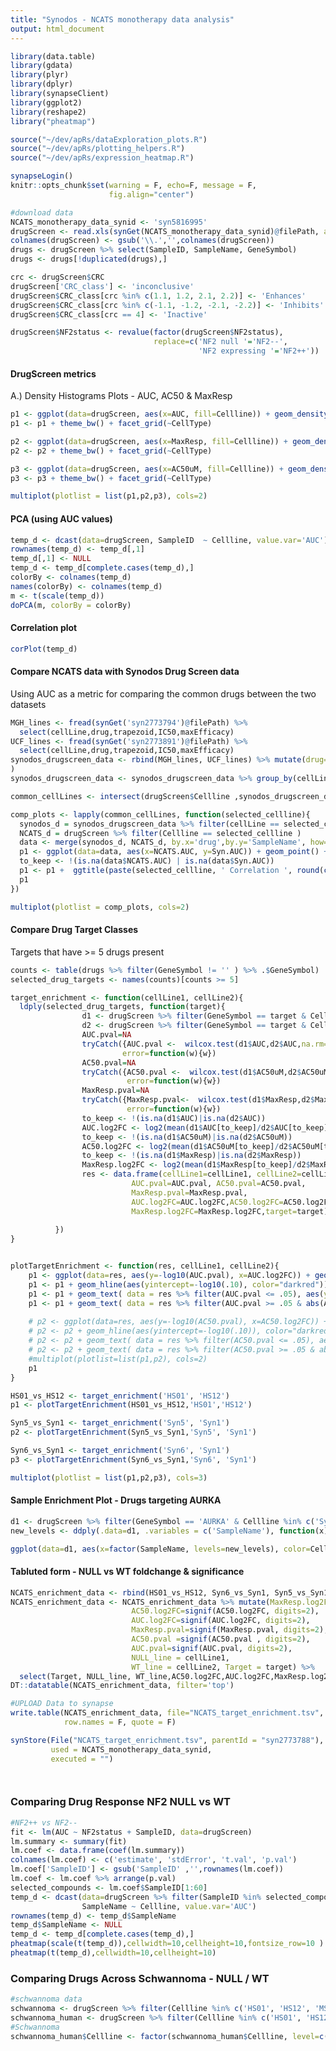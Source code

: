 ```yaml
---
title: "Synodos - NCATS monotherapy data analysis"
output: html_document
---
```




```r
library(data.table)
library(gdata)
library(plyr)
library(dplyr)
library(synapseClient)
library(ggplot2)
library(reshape2)
library("pheatmap")

source("~/dev/apRs/dataExploration_plots.R")
source("~/dev/apRs/plotting_helpers.R")
source("~/dev/apRs/expression_heatmap.R")

synapseLogin()
knitr::opts_chunk$set(warning = F, echo=F, message = F,
                      fig.align="center")
```


```r
#download data
NCATS_monotherapy_data_synid <- 'syn5816995'
drugScreen <- read.xls(synGet(NCATS_monotherapy_data_synid)@filePath, as.is=T)
colnames(drugScreen) <- gsub('\\.','',colnames(drugScreen))
drugs <- drugScreen %>% select(SampleID, SampleName, GeneSymbol)
drugs <- drugs[!duplicated(drugs),]

crc <- drugScreen$CRC
drugScreen['CRC_class'] <- 'inconclusive'
drugScreen$CRC_class[crc %in% c(1.1, 1.2, 2.1, 2.2)] <- 'Enhances'
drugScreen$CRC_class[crc %in% c(-1.1, -1.2, -2.1, -2.2)] <- 'Inhibits'
drugScreen$CRC_class[crc == 4] <- 'Inactive'

drugScreen$NF2status <- revalue(factor(drugScreen$NF2status),
                                replace=c('NF2 null '='NF2--',
                                          'NF2 expressing '='NF2++'))
```

#### DrugScreen metrics 

A.) Density Histograms Plots - AUC, AC50 & MaxResp

```r
p1 <- ggplot(data=drugScreen, aes(x=AUC, fill=Cellline)) + geom_density(alpha=.7)
p1 <- p1 + theme_bw() + facet_grid(~CellType) 

p2 <- ggplot(data=drugScreen, aes(x=MaxResp, fill=Cellline)) + geom_density(alpha=.7)
p2 <- p2 + theme_bw() + facet_grid(~CellType) 

p3 <- ggplot(data=drugScreen, aes(x=AC50uM, fill=Cellline)) + geom_density(alpha=.7)
p3 <- p3 + theme_bw() + facet_grid(~CellType) 

multiplot(plotlist = list(p1,p2,p3), cols=2)
```


#### PCA (using AUC values)
```r
temp_d <- dcast(data=drugScreen, SampleID  ~ Cellline, value.var='AUC')
rownames(temp_d) <- temp_d[,1]
temp_d[,1] <- NULL
temp_d <- temp_d[complete.cases(temp_d),]
colorBy <- colnames(temp_d)
names(colorBy) <- colnames(temp_d)
m <- t(scale(temp_d))
doPCA(m, colorBy = colorBy)
```

#### Correlation plot
```r
corPlot(temp_d)
```


#### Compare NCATS data with Synodos Drug Screen data
Using AUC as a metric for comparing the common drugs between the two datasets
```r
MGH_lines <- fread(synGet('syn2773794')@filePath) %>% 
  select(cellLine,drug,trapezoid,IC50,maxEfficacy)
UCF_lines <- fread(synGet('syn2773891')@filePath) %>%
  select(cellLine,drug,trapezoid,IC50,maxEfficacy)
synodos_drugscreen_data <- rbind(MGH_lines, UCF_lines) %>% mutate(drug=factor(drug)) %>% mutate(drug = revalue(drug,replace=c('CUDC907'='CUDC-907','AR42'='AR-42','AZD2014'='AZD-2014', 'GDC0941'='GDC-0941','GDC0980'='GDC-0980', 'OSU03012'='OSU-03012','GSK2126458'='GSK-2126458'))
)
synodos_drugscreen_data <- synodos_drugscreen_data %>% group_by(cellLine, drug) %>% summarise(trapezoid=mean(trapezoid), IC50=mean(IC50), maxEfficacy=mean(maxEfficacy))

common_cellLines <- intersect(drugScreen$Cellline ,synodos_drugscreen_data$cellLine)

comp_plots <- lapply(common_cellLines, function(selected_cellline){
  synodos_d = synodos_drugscreen_data %>% filter(cellLine == selected_cellline)
  NCATS_d = drugScreen %>% filter(Cellline == selected_cellline )
  data <- merge(synodos_d, NCATS_d, by.x='drug',by.y='SampleName', how="inner") %>% mutate(NCATS.AUC=AUC, Syn.AUC=trapezoid)
  p1 <- ggplot(data=data, aes(x=NCATS.AUC, y=Syn.AUC)) + geom_point() + theme_bw()
  to_keep <- !(is.na(data$NCATS.AUC) | is.na(data$Syn.AUC))
  p1 <- p1 +  ggtitle(paste(selected_cellline, ' Correlation ', round(cor(data$NCATS.AUC[to_keep],data$Syn.AUC[to_keep], method="spearman"),2)))
  p1
})

multiplot(plotlist = comp_plots, cols=2)
```





#### Compare Drug Target Classes
Targets that have >= 5 drugs present


```r
counts <- table(drugs %>% filter(GeneSymbol != '' ) %>% .$GeneSymbol)
selected_drug_targets <- names(counts)[counts >= 5]

target_enrichment <- function(cellLine1, cellLine2){
  ldply(selected_drug_targets, function(target){
                d1 <- drugScreen %>% filter(GeneSymbol == target & Cellline %in% cellLine1)
                d2 <- drugScreen %>% filter(GeneSymbol == target & Cellline %in% cellLine2)
                AUC.pval=NA
                tryCatch({AUC.pval <-  wilcox.test(d1$AUC,d2$AUC,na.rm=T )$p.value},
                         error=function(w){w})
                AC50.pval=NA
                tryCatch({AC50.pval <-  wilcox.test(d1$AC50uM,d2$AC50uM,na.rm=T )$p.value},
                          error=function(w){w})
                MaxResp.pval=NA
                tryCatch({MaxResp.pval<-  wilcox.test(d1$MaxResp,d2$MaxResp,na.rm=T)$p.value},
                          error=function(w){w})
                to_keep <- !(is.na(d1$AUC)|is.na(d2$AUC))
                AUC.log2FC <- log2(mean(d1$AUC[to_keep]/d2$AUC[to_keep]))
                to_keep <- !(is.na(d1$AC50uM)|is.na(d2$AC50uM))
                AC50.log2FC <- log2(mean(d1$AC50uM[to_keep]/d2$AC50uM[to_keep]))
                to_keep <- !(is.na(d1$MaxResp)|is.na(d2$MaxResp))
                MaxResp.log2FC <- log2(mean(d1$MaxResp[to_keep]/d2$MaxResp[to_keep]))
                res <- data.frame(cellLine1=cellLine1, cellLine2=cellLine2,
                           AUC.pval=AUC.pval, AC50.pval=AC50.pval,
                           MaxResp.pval=MaxResp.pval,
                           AUC.log2FC=AUC.log2FC,AC50.log2FC=AC50.log2FC,
                           MaxResp.log2FC=MaxResp.log2FC,target=target)
          
          })
}


plotTargetEnrichment <- function(res, cellLine1, cellLine2){
    p1 <- ggplot(data=res, aes(y=-log10(AUC.pval), x=AUC.log2FC)) + geom_point() + theme_bw() + theme(legend.position="none")
    p1 <- p1 + geom_hline(aes(yintercept=-log10(.10), color="darkred")) 
    p1 <- p1 + geom_text( data = res %>% filter(AUC.pval <= .05), aes(y=-log10(AUC.pval)+.1, x=AUC.log2FC,label=target), size=2, color="#2c7fb8") +ggtitle(paste0(cellLine1,'-',cellLine2))
    p1 <- p1 + geom_text( data = res %>% filter(AUC.pval >= .05 & abs(AUC.log2FC) > .3), aes(y=-log10(AUC.pval)+.1, x=AUC.log2FC,label=target), size=3, color="#2c7fb8")
    
    # p2 <- ggplot(data=res, aes(y=-log10(AC50.pval), x=AC50.log2FC)) + geom_point() + theme_bw() +  theme(legend.position="none")
    # p2 <- p2 + geom_hline(aes(yintercept=-log10(.10)), color="darkred")
    # p2 <- p2 + geom_text( data = res %>% filter(AC50.pval <= .05), aes(y=-log10(AC50.pval)+.1, x=AC50.log2FC,label=target), size=2, color="#2c7fb8") +  ggtitle(paste0(cellLine1,'-',cellLine2))
    # p2 <- p2 + geom_text( data = res %>% filter(AC50.pval >= .05 & abs(AC50.log2FC) > 4), aes(y=-log10(AC50.pval)+.1, x=AC50.log2FC,label=target), size=2.5, color="#2c7fb8")
    #multiplot(plotlist=list(p1,p2), cols=2) 
    p1
}

HS01_vs_HS12 <- target_enrichment('HS01', 'HS12')
p1 <- plotTargetEnrichment(HS01_vs_HS12,'HS01','HS12')

Syn5_vs_Syn1 <- target_enrichment('Syn5', 'Syn1')
p2 <- plotTargetEnrichment(Syn5_vs_Syn1,'Syn5', 'Syn1')

Syn6_vs_Syn1 <- target_enrichment('Syn6', 'Syn1')
p3 <- plotTargetEnrichment(Syn6_vs_Syn1,'Syn6', 'Syn1')

multiplot(plotlist = list(p1,p2,p3), cols=3)
```



#### Sample Enrichment Plot - Drugs targeting AURKA
```r
d1 <- drugScreen %>% filter(GeneSymbol == 'AURKA' & Cellline %in% c('Syn5','Syn1', 'HS01', 'HS12') )
new_levels <- ddply(.data=d1, .variables = c('SampleName'), function(x) mean(x$AC50uM, na.rm = T)) %>% arrange(desc(V1)) %>% .$SampleName

ggplot(data=d1, aes(x=factor(SampleName, levels=new_levels), color=Cellline, y=AC50uM)) + geom_point() + facet_wrap(~ CellType, ncol=1) + theme_bw() + ggtitle('NCATS - AC50(uM) AURKA targetting drugs') + xlab('AURKA targetting drugs') + theme(axis.text.x = element_text(angle = 90, hjust = 1))
```



#### Tabluted form - NULL vs WT foldchange & significance
```r
NCATS_enrichment_data <- rbind(HS01_vs_HS12, Syn6_vs_Syn1, Syn5_vs_Syn1)
NCATS_enrichment_data <- NCATS_enrichment_data %>% mutate(MaxResp.log2FC=signif(MaxResp.log2FC, digits=2),
                           AC50.log2FC=signif(AC50.log2FC, digits=2),
                           AUC.log2FC=signif(AUC.log2FC, digits=2),
                           MaxResp.pval=signif(MaxResp.pval, digits=2),
                           AC50.pval =signif(AC50.pval , digits=2),
                           AUC.pval=signif(AUC.pval, digits=2),
                           NULL_line = cellLine1,
                           WT_line = cellLine2, Target = target) %>%
  select(Target, NULL_line, WT_line,AC50.log2FC,AUC.log2FC,MaxResp.log2FC,MaxResp.pval,AC50.pval,AUC.pval)
DT::datatable(NCATS_enrichment_data, filter='top')

#UPLOAD Data to synapse
write.table(NCATS_enrichment_data, file="NCATS_target_enrichment.tsv", sep="\t", col.names = T,
            row.names = F, quote = F)

synStore(File("NCATS_target_enrichment.tsv", parentId = "syn2773788"),
         used = NCATS_monotherapy_data_synid,
         executed = "")




```




### Comparing Drug Response NF2 NULL vs WT
```r
#NF2++ vs NF2--
fit <- lm(AUC ~ NF2status + SampleID, data=drugScreen)
lm.summary <- summary(fit)
lm.coef <- data.frame(coef(lm.summary))
colnames(lm.coef) <- c('estimate', 'stdError', 't.val', 'p.val')
lm.coef['SampleID'] <- gsub('SampleID' ,'',rownames(lm.coef))
lm.coef <- lm.coef %>% arrange(p.val)
selected_compounds <- lm.coef$SampleID[1:60]
temp_d <- dcast(data=drugScreen %>% filter(SampleID %in% selected_compounds),
                SampleName ~ Cellline, value.var='AUC')
rownames(temp_d) <- temp_d$SampleName
temp_d$SampleName <- NULL
temp_d <- temp_d[complete.cases(temp_d),]
pheatmap(scale(t(temp_d)),cellwidth=10,cellheight=10,fontsize_row=10 )
pheatmap(t(temp_d),cellwidth=10,cellheight=10)
```



### Comparing Drugs Across Schwannoma - NULL / WT 
```r
#schwannoma data
schwannoma <- drugScreen %>% filter(Cellline %in% c('HS01', 'HS12', 'MS02'))
schwannoma_human <- drugScreen %>% filter(Cellline %in% c('HS01', 'HS12'))
#Schwannoma
schwannoma_human$Cellline <- factor(schwannoma_human$Cellline, level=c('HS12','HS01'))
```


